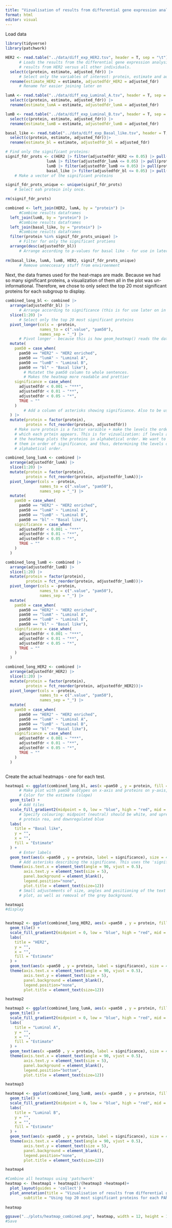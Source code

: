 ```yaml
---
title: "Vizualisation of results from differential gene expression analysis using heatmaps"
format: html
editor: visual
---
```


Load data

```r
library(tidyverse)
library(patchwork)

HER2 <- read.table("../data/diff_exp_HER2.tsv", header = T, sep = "\t") |>
      # Loads the results from the differential gene expression analysis - here the 
      # results from HER2 versus all other individuals. 
  select(c(protein, estimate, adjusted_fdr)) |>
      # Select only the variables of interest: protein, estimate and adjusted p-value
  rename(estimate_HER2 = estimate, adjustedfdr_HER2 = adjusted_fdr)
      # Rename for easier joining later on

lumA <- read.table("../data/diff_exp_Luminal_A.tsv", header = T, sep = "\t")|>
  select(c(protein, estimate, adjusted_fdr)) |>
  rename(estimate_lumA = estimate, adjustedfdr_lumA = adjusted_fdr)

lumB <- read.table("../data/diff_exp_Luminal_B.tsv", header = T, sep = "\t")|>
  select(c(protein, estimate, adjusted_fdr)) |>
  rename(estimate_lumB = estimate, adjustedfdr_lumB = adjusted_fdr)

basal_like <- read.table("../data/diff_exp_Basal_like.tsv", header = T, sep = "\t")|>
  select(c(protein, estimate, adjusted_fdr))|>
  rename(estimate_bl = estimate, adjustedfdr_bl = adjusted_fdr)

# Find only the significant proteins:
signif_fdr_prots <- c(HER2 |> filter(adjustedfdr_HER2 <= 0.05) |> pull(protein),
                  lumA |> filter(adjustedfdr_lumA <= 0.05) |> pull(protein), 
                  lumB |> filter(adjustedfdr_lumB <= 0.05) |> pull(protein), 
                  basal_like |> filter(adjustedfdr_bl <= 0.05) |> pull(protein))
    # Make a vector of the significant proteins

signif_fdr_prots_unique <- unique(signif_fdr_prots)
    # Select eah protein inly once.  

rm(signif_fdr_prots)
```

```r
combined <- left_join(HER2, lumA, by = "protein") |>
      #Combine results dataframes
  left_join(lumB, by = "protein") |>
      #Combine results dataframes
  left_join(basal_like, by = "protein") |>
      #Combine results dataframes
  filter(protein %in% signif_fdr_prots_unique) |>
      # Filter for only the significant protiens
  arrange(desc(adjustedfdr_bl))
      # Arrange according to p-values for basal like - for use in later 
  
rm(basal_like, lumA, lumB, HER2, signif_fdr_prots_unique)
      # Remove unneccesary stuff from enviroenment
```

Next, the data frames used for the heat-maps are made. Because we had so many significant proteins, a visualization of them all in the plot was un-informational. Therefore, we chose to only select the top 20 most significant proteins for each subgroup to display.

```r
combined_long_bl <- combined |>
  arrange(adjustedfdr_bl) |>
      # Arrange according to significance (this is for use later on in vizualisation)
  slice(1:20) |>
      # Select only the top 20 most significant proteins
  pivot_longer(cols = -protein,
               names_to = c(".value", "pam50"),
               names_sep = "_") |>
      # Pivot longer - because this is how geom_heatmap() reads the data
  mutate(
    pam50 = case_when(
      pam50 == "HER2" ~ "HER2 enriched", 
      pam50 == "lumA" ~ "Luminal A", 
      pam50 == "lumB" ~ "Luminal B", 
      pam50 == "bl" ~ "Basal like"),
        # Mutatet the pam50 column to whole sentences. 
        # Makes the heatmap more readable and prettier
    significance = case_when(
      adjustedfdr < 0.001 ~ "***", 
      adjustedfdr < 0.01 ~ "**",
      adjustedfdr < 0.05 ~ "*",
      TRUE ~ ""
    )
        # Add a column of asterisks showing significance. Also to be used in vizualisarion
  ) |>
  mutate(protein = factor(protein), 
         protein = fct_reorder(protein, adjustedfdr))
    # Make sure protein is a factor varaible + make the levels the order in 
    # which each prtein appears. This is for vizualization: if levels are not specified,
    # the heatmap plots the proteins in alphabetical order. We want to plot
    # them in order of significance, and thus, determining the levels overrules the 
    # alphabetical order. 

combined_long_lumA <- combined |>
  arrange(adjustedfdr_lumA) |>
  slice(1:20) |>
  mutate(protein = factor(protein), 
         protein = fct_reorder(protein, adjustedfdr_lumA))|>
  pivot_longer(cols = -protein,
               names_to = c(".value", "pam50"),
               names_sep = "_") |>
  mutate(
    pam50 = case_when(
      pam50 == "HER2" ~ "HER2 enriched", 
      pam50 == "lumA" ~ "Luminal A", 
      pam50 == "lumB" ~ "Luminal B", 
      pam50 == "bl" ~ "Basal like"),
    significance = case_when(
      adjustedfdr < 0.001 ~ "***", 
      adjustedfdr < 0.01 ~ "**",
      adjustedfdr < 0.05 ~ "*",
      TRUE ~ ""
    )
  ) 

combined_long_lumB <- combined |>
  arrange(adjustedfdr_lumB) |>
  slice(1:20) |>
  mutate(protein = factor(protein), 
         protein = fct_reorder(protein, adjustedfdr_lumB))|>
  pivot_longer(cols = -protein,
               names_to = c(".value", "pam50"),
               names_sep = "_") |>
  mutate(
    pam50 = case_when(
      pam50 == "HER2" ~ "HER2 enriched", 
      pam50 == "lumA" ~ "Luminal A", 
      pam50 == "lumB" ~ "Luminal B", 
      pam50 == "bl" ~ "Basal like"),
    significance = case_when(
      adjustedfdr < 0.001 ~ "***", 
      adjustedfdr < 0.01 ~ "**",
      adjustedfdr < 0.05 ~ "*",
      TRUE ~ ""
    )
  ) 

combined_long_HER2 <- combined |>
  arrange(adjustedfdr_HER2) |>
  slice(1:20) |>
  mutate(protein = factor(protein), 
         protein = fct_reorder(protein, adjustedfdr_HER2))|>
  pivot_longer(cols = -protein,
               names_to = c(".value", "pam50"),
               names_sep = "_") |>
  mutate(
    pam50 = case_when(
      pam50 == "HER2" ~ "HER2 enriched", 
      pam50 == "lumA" ~ "Luminal A", 
      pam50 == "lumB" ~ "Luminal B", 
      pam50 == "bl" ~ "Basal like"),
    significance = case_when(
      adjustedfdr < 0.001 ~ "***", 
      adjustedfdr < 0.01 ~ "**",
      adjustedfdr < 0.05 ~ "*",
      TRUE ~ ""
    )
  ) 



```

Create the actual heatmaps - one for each test.

```r

heatmap1 <- ggplot(combined_long_bl, aes(x =pam50 , y = protein, fill = estimate))+
      # Make plot with pam50 subtypes on x-axis and proteins on y-axis, 
      # Color for the estimate (slope)
  geom_tile() +
      # Add tiles
  scale_fill_gradient2(midpoint = 0, low = "blue", high = "red", mid = "white") +
      # Specify colouring: midpoint (neutral) should be white, and upregulated 
      # protein rea, and downregulated blue
  labs(
    title = "Basal like", 
    y = "", 
    x = "", 
    fill = "Estimate"
  ) +
      # Enter labels 
  geom_text(aes(x =pam50 , y = protein, label = significance), size = 4, vjust = 0.8) +
      # Add asterisks describing the significane. This uses the 'significance' column
  theme(axis.text.x = element_text(angle = 90, vjust = 0.5), 
        axis.text.y = element_text(size = 5), 
        panel.background = element_blank(),
        legend.position="none",
        plot.title = element_text(size=12))
      # Small adjustements of size, angles and positioning of the text elements in the
      # plot, as well as removal of the grey background. 

heatmap1
#display


heatmap2 <- ggplot(combined_long_HER2, aes(x =pam50 , y = protein, fill = estimate))+
  geom_tile() +
  scale_fill_gradient2(midpoint = 0, low = "blue", high = "red", mid = "white") +
  labs(
    title = "HER2", 
    y = "", 
    x = "", 
    fill = "Estimate"
  ) +
  geom_text(aes(x =pam50 , y = protein, label = significance), size = 4, vjust = 0.8) +
  theme(axis.text.x = element_text(angle = 90, vjust = 0.5), 
        axis.text.y = element_text(size = 5), 
        panel.background = element_blank(),
        legend.position="none",
        plot.title = element_text(size=12))

heatmap2

heatmap3 <- ggplot(combined_long_lumA, aes(x =pam50 , y = protein, fill = estimate))+
  geom_tile() +
  scale_fill_gradient2(midpoint = 0, low = "blue", high = "red", mid = "white") +
  labs(
    title = "Luminal A", 
    y = "", 
    x = "", 
    fill = "Estimate"
  ) +
  geom_text(aes(x =pam50 , y = protein, label = significance), size = 4, vjust = 0.8) +
  theme(axis.text.x = element_text(angle = 90, vjust = 0.5), 
        axis.text.y = element_text(size = 5), 
        panel.background = element_blank(),
        legend.position="bottom",
        plot.title = element_text(size=12))

heatmap3

heatmap4 <- ggplot(combined_long_lumB, aes(x =pam50 , y = protein, fill = estimate))+
  geom_tile() +
  scale_fill_gradient2(midpoint = 0, low = "blue", high = "red", mid = "white") +
  labs(
    title = "Luminal B", 
    y = "", 
    x = "", 
    fill = "Estimate"
  ) +
  geom_text(aes(x =pam50 , y = protein, label = significance), size = 4, vjust = 0.8) +
  theme(axis.text.x = element_text(angle = 90, vjust = 0.5), 
        axis.text.y = element_text(size = 5), 
        panel.background = element_blank(),
        legend.position="none",
        plot.title = element_text(size=12))

heatmap4

#Combine all heatmaps using 'patchwork'
heatmap <- (heatmap1 + heatmap2)/(heatmap3 +heatmap4)+
  plot_layout(guides = 'collect') +
  plot_annotation(title = "Vizualisation of results from differential gene expression analysis", 
        subtitle = "Using top 20 most significant proteins for each PAM50 classification")
  
heatmap

ggsave("../plots/heatmap_combined.png", heatmap, width = 12, height = 10, dpi = 300)
#Save
```
